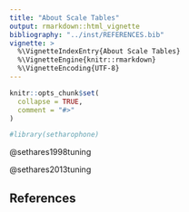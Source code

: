 ```yaml
---
title: "About Scale Tables"
output: rmarkdown::html_vignette
bibliography: "../inst/REFERENCES.bib"
vignette: >
  %\VignetteIndexEntry{About Scale Tables}
  %\VignetteEngine{knitr::rmarkdown}
  %\VignetteEncoding{UTF-8}
---
```


```r
knitr::opts_chunk$set(
  collapse = TRUE,
  comment = "#>"
)
```

```r
#library(setharophone)
```

@sethares1998tuning

@sethares2013tuning

## References
